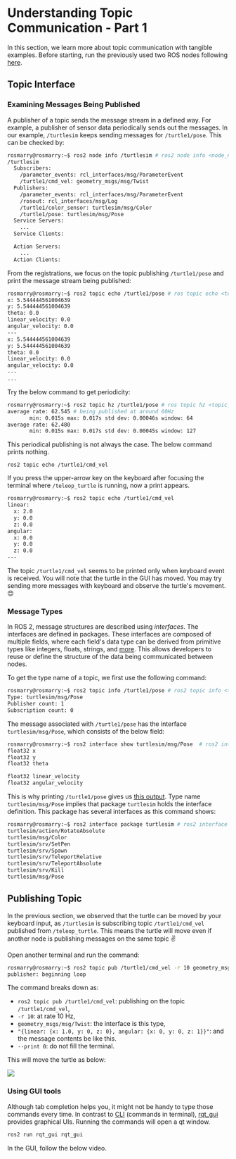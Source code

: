 
# Understanding Topic Communication - Part 1

In this section, we learn more about topic communication with tangible examples.
Before starting, run the previously used two ROS nodes following
[here](key-concepts#running-ros-applications-executable).

## Topic Interface

### Examining Messages Being Published

A publisher of a topic sends the message stream in a defined way. For example, a
publisher of sensor data periodically sends out the messages. In our example,
`/turtlesim` keeps sending messages for `/turtle1/pose`. This can be checked by:

```sh filename="Communication registrations of /turtlesim" {3,6,10}
rosmarry@rosmarry:~$ ros2 node info /turtlesim # ros2 node info <node_name>
/turtlesim
  Subscribers:
    /parameter_events: rcl_interfaces/msg/ParameterEvent
    /turtle1/cmd_vel: geometry_msgs/msg/Twist
  Publishers:
    /parameter_events: rcl_interfaces/msg/ParameterEvent
    /rosout: rcl_interfaces/msg/Log
    /turtle1/color_sensor: turtlesim/msg/Color
    /turtle1/pose: turtlesim/msg/Pose
  Service Servers:
    ...
  Service Clients:

  Action Servers:
    ...
  Action Clients:
```

From the registrations, we focus on the topic publishing `/turtle1/pose` and
print the message stream being published:

```sh filename="Printing out topic"
rosmarry@rosmarry:~$ ros2 topic echo /turtle1/pose # ros topic echo <topic_name>
x: 5.544444561004639
y: 5.544444561004639
theta: 0.0
linear_velocity: 0.0
angular_velocity: 0.0
---
x: 5.544444561004639
y: 5.544444561004639
theta: 0.0
linear_velocity: 0.0
angular_velocity: 0.0
---
...
```

Try the below command to get periodicity:

```sh filename="Checking Hz"
rosmarry@rosmarry:~$ ros2 topic hz /turtle1/pose # ros topic hz <topic_name>
average rate: 62.545 # being published at around 60Hz
       min: 0.015s max: 0.017s std dev: 0.00046s window: 64
average rate: 62.480
       min: 0.015s max: 0.017s std dev: 0.00045s window: 127
```

This periodical publishing is not always the case. The below command prints
nothing.

```
ros2 topic echo /turtle1/cmd_vel
```

If you press the upper-arrow key on the keyboard after focusing the terminal
where `/teleop_turtle` is running, now a print appears.

```sh filename="Terminal echo output"
rosmarry@rosmarry:~$ ros2 topic echo /turtle1/cmd_vel
linear:
  x: 2.0
  y: 0.0
  z: 0.0
angular:
  x: 0.0
  y: 0.0
  z: 0.0
---
```

The topic `/turtle1/cmd_vel` seems to be printed only when keyboard event is
received. You will note that the turtle in the GUI has moved. You may try
sending more messages with keyboard and observe the turtle's movement. 😊

### Message Types

In ROS 2, message structures are described using _interfaces_. The interfaces
are defined in packages. These interfaces are composed of multiple fields, where
each field's data type can be derived from primitive types like integers,
floats, strings, and
[more](https://docs.ros.org/en/foxy/Concepts/About-ROS-Interfaces.html#field-types).
This allows developers to reuse or define the structure of the data being
communicated between nodes.

To get the type name of a topic, we first use the following command:

```sh
rosmarry@rosmarry:~$ ros2 topic info /turtle1/pose # ros2 topic info <topic_name>
Type: turtlesim/msg/Pose
Publisher count: 1
Subscription count: 0
```

The message associated with `/turtle1/pose` has the interface
`turtlesim/msg/Pose`, which consists of the below field:

```sh
rosmarry@rosmarry:~$ ros2 interface show turtlesim/msg/Pose  # ros2 interface show <type_name>
float32 x
float32 y
float32 theta

float32 linear_velocity
float32 angular_velocity
```

This is why printing `/turtle1/pose` gives us
[this output](#examining-messages). Type name `turtlesim/msg/Pose` implies that
package `turtlesim` holds the interface definition. This package has several
interfaces as this command shows:

```sh filename="list of interfaces of turtlesim"
rosmarry@rosmarry:~$ ros2 interface package turtlesim # ros2 interface package <package_name>
turtlesim/action/RotateAbsolute
turtlesim/msg/Color
turtlesim/srv/SetPen
turtlesim/srv/Spawn
turtlesim/srv/TeleportRelative
turtlesim/srv/TeleportAbsolute
turtlesim/srv/Kill
turtlesim/msg/Pose
```

## Publishing Topic

In the previous section, we observed that the turtle can be moved by your
keyboard input, as `/turtlesim` is subscribing topic `/turtle1/cmd_vel`
published from `/teleop_turtle`. This means the turtle will move even if another
node is publishing messages on the same topic ✌️

Open another terminal and run the command:

```sh
rosmarry@rosmarry:~$ ros2 topic pub /turtle1/cmd_vel -r 10 geometry_msgs/msg/Twist "{linear: {x: 1.0, y: 0, z: 0}, angular: {x: 0, y: 0, z: 1}}" --print 0
publisher: beginning loop
```

The command breaks down as:

- `ros2 topic pub /turtle1/cmd_vel`: publishing on the topic `/turtle1/cmd_vel`,
- `-r 10`: at rate 10 Hz,
- `geometry_msgs/msg/Twist`: the interface is this type,
- `"{linear: {x: 1.0, y: 0, z: 0}, angular: {x: 0, y: 0, z: 1}}"`: and the
  message contents be like this.
- `--print 0`: do not fill the terminal.

This will move the turtle as below:

<Image
  src="/images/part1/turtle-circle.gif"
  width={300}
  height={300}
  className="my-3 mx-auto"
/>

### Using GUI tools

Although tab completion helps you, it might not be handy to type those commands
every time. In contrast to [CLI](https://github.com/ros2/ros2cli) (commands in
terminal), [rqt_gui](https://wiki.ros.org/rqt_gui) provides graphical UIs.
Running the commands will open a qt window.

```sh copy
ros2 run rqt_gui rqt_gui
```

In the GUI, follow the below video.

<div className="sm:px-5 my-10">
  <YouTube videoId="v8NPUW_6aR4" className="videoWrapper" />
</div>

<Comment />
